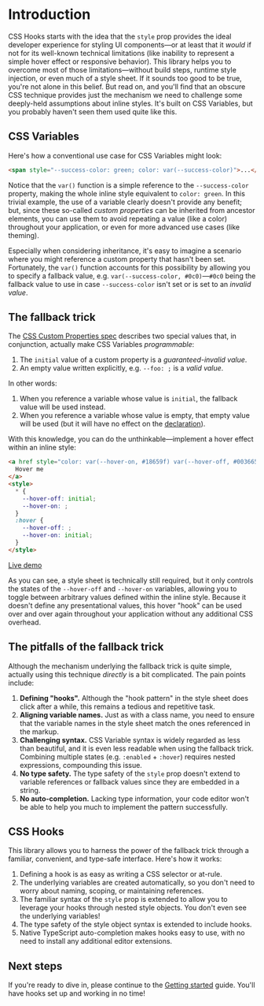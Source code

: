 # Introduction

CSS Hooks starts with the idea that the `style` prop provides the ideal
developer experience for styling UI components—or at least that it _would_ if
not for its well-known technical limitations (like inability to represent a
simple hover effect or responsive behavior). This library helps you to overcome
most of those limitations—without build steps, runtime style injection, or even
much of a style sheet. If it sounds too good to be true, you're not alone in
this belief. But read on, and you'll find that an obscure CSS technique provides
just the mechanism we need to challenge some deeply-held assumptions about
inline styles. It's built on CSS Variables, but you probably haven't seen them
used quite like this.

## CSS Variables

Here's how a conventional use case for CSS Variables might look:

```html
<span style="--success-color: green; color: var(--success-color)">...</span>
```

Notice that the `var()` function is a simple reference to the `--success-color`
property, making the whole inline style equivalent to `color: green`. In this
trivial example, the use of a variable clearly doesn't provide any benefit; but,
since these so-called _custom properties_ can be inherited from ancestor
elements, you can use them to avoid repeating a value (like a color) throughout
your application, or even for more advanced use cases (like theming).

Especially when considering inheritance, it's easy to imagine a scenario where
you might reference a custom property that hasn't been set. Fortunately, the
`var()` function accounts for this possibility by allowing you to specify a
fallback value, e.g. `var(--success-color, #0c0)`—`#0c0` being the fallback
value to use in case `--success-color` isn't set or is set to an _invalid
value_.

## The fallback trick

The
[CSS Custom Properties spec](https://www.w3.org/TR/css-variables/#guaranteed-invalid)
describes two special values that, in conjunction, actually make CSS Variables
_programmable_:

1. The `initial` value of a custom property is a _guaranteed-invalid value_.
2. An empty value written explicitly, e.g. `--foo: ;` is a _valid value_.

In other words:

1. When you reference a variable whose value is `initial`, the fallback value
   will be used instead.
2. When you reference a variable whose value is empty, that empty value will be
   used (but it will have no effect on the
   [declaration](https://developer.mozilla.org/en-US/docs/Web/CSS/Syntax#css_declarations)).

With this knowledge, you can do the unthinkable—implement a hover effect within
an inline style:

```html
<a href style="color: var(--hover-on, #18659f) var(--hover-off, #003665)">
  Hover me
</a>
<style>
  * {
    --hover-off: initial;
    --hover-on: ;
  }
  :hover {
    --hover-off: ;
    --hover-on: initial;
  }
</style>
```

[Live demo](https://htmlpreview.github.io/?https://github.com/nsaunders/writing/blob/master/posts/css-madness-to-hooks/demo.html)

As you can see, a style sheet is technically still required, but it only
controls the states of the `--hover-off` and `--hover-on` variables, allowing
you to toggle between arbitrary values defined within the inline style. Because
it doesn't define any presentational values, this hover "hook" can be used over
and over again throughout your application without any additional CSS overhead.

## The pitfalls of the fallback trick

Although the mechanism underlying the fallback trick is quite simple, actually
using this technique _directly_ is a bit complicated. The pain points include:

1. **Defining "hooks".** Although the "hook pattern" in the style sheet does
   click after a while, this remains a tedious and repetitive task.
1. **Aligning variable names.** Just as with a class name, you need to ensure
   that the variable names in the style sheet match the ones referenced in the
   markup.
1. **Challenging syntax.** CSS Variable syntax is widely regarded as less than
   beautiful, and it is even less readable when using the fallback trick.
   Combining multiple states (e.g. `:enabled` + `:hover`) requires nested
   expressions, compounding this issue.
1. **No type safety.** The type safety of the `style` prop doesn't extend to
   variable references or fallback values since they are embedded in a string.
1. **No auto-completion.** Lacking type information, your code editor won't be
   able to help you much to implement the pattern successfully.

## CSS Hooks

This library allows you to harness the power of the fallback trick through a
familiar, convenient, and type-safe interface. Here's how it works:

1. Defining a hook is as easy as writing a CSS selector or at-rule.
1. The underlying variables are created automatically, so you don't need to
   worry about naming, scoping, or maintaining references.
1. The familiar syntax of the `style` prop is extended to allow you to leverage
   your hooks through nested style objects. You don't even see the underlying
   variables!
1. The type safety of the style object syntax is extended to include hooks.
1. Native TypeScript auto-completion makes hooks easy to use, with no need to
   install any additional editor extensions.

## Next steps

If you're ready to dive in, please continue to the
[Getting started](./getting-started) guide. You'll have hooks set up and working
in no time!
